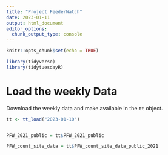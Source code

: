 ```yaml
---
title: "Project FeederWatch"
date: 2023-01-11
output: html_document
editor_options: 
  chunk_output_type: console
---
```




```r

knitr::opts_chunk$set(echo = TRUE)

library(tidyverse)
library(tidytuesdayR)

```

# Load the weekly Data

Download the weekly data and make available in the `tt` object.

```r

tt <- tt_load("2023-01-10")


PFW_2021_public = tt$PFW_2021_public

PFW_count_site_data = tt$PFW_count_site_data_public_2021
```


